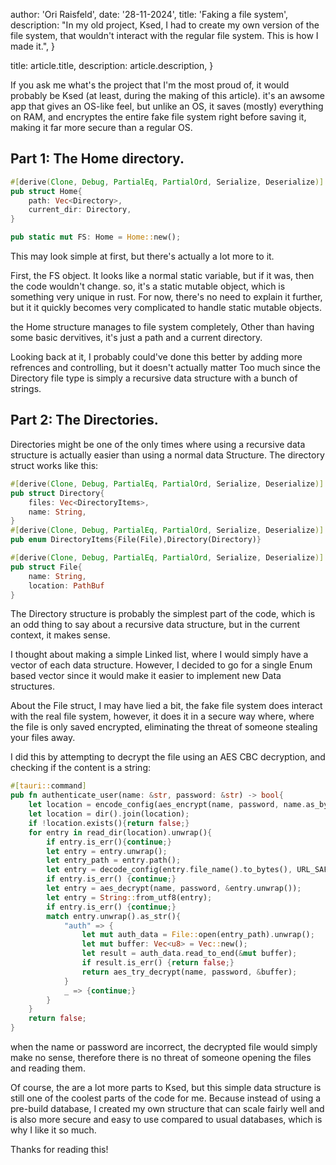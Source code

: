 
  author: 'Ori Raisfeld',
  date: '28-11-2024',
  title: 'Faking a file system',
  description: "In my old project, Ksed, I had to create my own version of the file system, that wouldn't interact with the regular file system. This is how I made it.",
}

  title: article.title,
  description: article.description,
}


If you ask me what's the project that I'm the most proud of, it would probably be Ksed (at least, during the making of this article).
it's an awsome app that gives an OS-like feel, but unlike an OS, it saves (mostly) everything on RAM, and encryptes the entire fake file system
right before saving it, making it far more secure than a regular OS.

## Part 1: The Home directory.

```rust
#[derive(Clone, Debug, PartialEq, PartialOrd, Serialize, Deserialize)]
pub struct Home{
    path: Vec<Directory>,
    current_dir: Directory,
}

pub static mut FS: Home = Home::new();
```

This may look simple at first, but there's actually a lot more to it.

First, the FS object. It looks like a normal static variable, but if it was, then the code wouldn't change.
so, it's a static mutable object, which is something very unique in rust. For now, there's no need  to explain it further,
but it it quickly becomes very complicated to handle static mutable objects.

the Home structure manages to file system completely, Other than having some basic dervitives,
it's just a path and a current directory.

Looking back at it, I probably could've done this better by adding more refrences and controlling, but it doesn't actually matter
Too much since the Directory file type is simply a recursive data structure with a bunch of strings.

## Part 2: The Directories.

Directories might be one of the only times where using a recursive data structure is actually easier than
using a normal data Structure. The directory struct works like this:
```rust
#[derive(Clone, Debug, PartialEq, PartialOrd, Serialize, Deserialize)]
pub struct Directory{
    files: Vec<DirectoryItems>,
    name: String,
}
#[derive(Clone, Debug, PartialEq, PartialOrd, Serialize, Deserialize)]
pub enum DirectoryItems{File(File),Directory(Directory)}

#[derive(Clone, Debug, PartialEq, PartialOrd, Serialize, Deserialize)]
pub struct File{
    name: String,
    location: PathBuf
}
```

The Directory structure is probably the simplest part of the code, which is an odd thing to say about a recursive data
structure, but in the current context, it makes sense.

I thought about making a simple Linked list, where I would simply have a vector of each data structure. However,
I decided to go for a single Enum based vector since it would make it easier to implement new Data structures.

About the File struct, I may have lied a bit, the fake file system does interact with the real file system,
however, it does it in a secure way where, where the file is only saved encrypted, eliminating the threat of
someone stealing your files away.

I did this by attempting to decrypt the file using an AES CBC decryption, and checking if the content is a string:
```rust
#[tauri::command]
pub fn authenticate_user(name: &str, password: &str) -> bool{
    let location = encode_config(aes_encrypt(name, password, name.as_bytes()), URL_SAFE);
    let location = dir().join(location);
    if !location.exists(){return false;}
    for entry in read_dir(location).unwrap(){
        if entry.is_err(){continue;}
        let entry = entry.unwrap();
        let entry_path = entry.path();
        let entry = decode_config(entry.file_name().to_bytes(), URL_SAFE);
        if entry.is_err() {continue;}
        let entry = aes_decrypt(name, password, &entry.unwrap());
        let entry = String::from_utf8(entry);
        if entry.is_err() {continue;}
        match entry.unwrap().as_str(){
            "auth" => {
                let mut auth_data = File::open(entry_path).unwrap();
                let mut buffer: Vec<u8> = Vec::new();
                let result = auth_data.read_to_end(&mut buffer);
                if result.is_err() {return false;}
                return aes_try_decrypt(name, password, &buffer);
            }
            _ => {continue;}
        }
    }
    return false;
}
```

when the name or password are incorrect, the decrypted file would simply make no sense, therefore there is
no threat of someone opening the files and reading them.

Of course, the are a lot more parts to Ksed, but this simple data structure is still one of the coolest parts of the
code for me. Because instead of using a pre-build database, I created my own structure that can scale fairly well
and is also more secure and easy to use compared to usual databases, which is why I like it so much.

Thanks for reading this!

